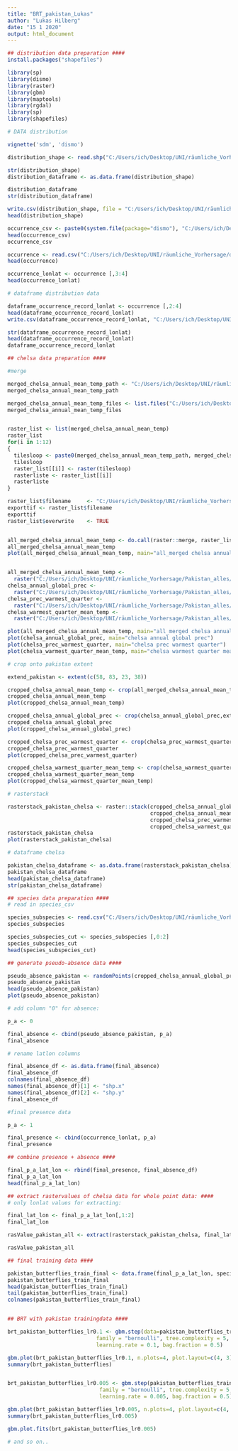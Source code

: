 ---
title: "BRT_pakistan_Lukas"
author: "Lukas Hilberg"
date: "15 1 2020"
output: html_document
---

```{r}
## distribution data preparation ####
install.packages("shapefiles")

library(sp)
library(dismo)
library(raster)
library(gbm)
library(maptools)
library(rgdal)
library(sp)
library(shapefiles)

# DATA distribution

vignette('sdm', 'dismo')

distribution_shape <- read.shp("C:/Users/ich/Desktop/UNI/räumliche_Vorhersage/distribution_Pakistan_all_test.shp")

str(distribution_shape)
distribution_dataframe <- as.data.frame(distribution_shape)

distribution_dataframe
str(distribution_dataframe)

write.csv(distribution_shape, file = "C:/Users/ich/Desktop/UNI/räumliche_Vorhersage/distribution_shape_csv.csv")
head(distribution_shape)

occurrence_csv <- paste0(system.file(package="dismo"), "C:/Users/ich/Desktop/UNI/räumliche_Vorhersage/distribution_shape_csv.csv")
head(occurrence_csv)
occurrence_csv

occurrence <- read.csv("C:/Users/ich/Desktop/UNI/räumliche_Vorhersage/distribution_shape_csv.csv")
head(occurrence)

occurrence_lonlat <- occurrence [,3:4]
head(occurrence_lonlat)

# dataframe distribution data

dataframe_occurrence_record_lonlat <- occurrence [,2:4]
head(dataframe_occurrence_record_lonlat)
write.csv(dataframe_occurrence_record_lonlat, "C:/Users/ich/Desktop/UNI/räumliche_Vorhersage/dataframe_occurrence_record_lonlat.csv")

str(dataframe_occurrence_record_lonlat)
head(dataframe_occurrence_record_lonlat)
dataframe_occurrence_record_lonlat

## chelsa data preparation ####

#merge

merged_chelsa_annual_mean_temp_path <- "C:/Users/ich/Desktop/UNI/räumliche_Vorhersage/Pakistan_alles/chelsa/annual_mean_temperature/"
merged_chelsa_annual_mean_temp_path

merged_chelsa_annual_mean_temp_files <- list.files("C:/Users/ich/Desktop/UNI/räumliche_Vorhersage/Pakistan_alles/chelsa/annual_mean_temperature/")
merged_chelsa_annual_mean_temp_files


raster_list <- list(merged_chelsa_annual_mean_temp) 
raster_list
for(i in 1:12)
{
  tilesloop <- paste0(merged_chelsa_annual_mean_temp_path, merged_chelsa_annual_mean_temp_files[i])
  tilesloop       
  raster_list[[i]] <- raster(tilesloop)
  rasterliste <- raster_list[[i]]
  rasterliste
}

raster_list$filename     <- "C:/Users/ich/Desktop/UNI/räumliche_Vorhersage/Pakistan_alles/chelsa/annual_mean_temperature/merged/merged_chelsa_annual_mean_temp.tif"
exporttif <- raster_list$filename 
exporttif
raster_list$overwrite    <- TRUE


all_merged_chelsa_annual_mean_temp <- do.call(raster::merge, raster_list, quote=TRUE)
all_merged_chelsa_annual_mean_temp
plot(all_merged_chelsa_annual_mean_temp, main="all_merged chelsa annual mean temperature")


all_merged_chelsa_annual_mean_temp <-
  raster("C:/Users/ich/Desktop/UNI/räumliche_Vorhersage/Pakistan_alles/chelsa/annual_mean_temperature/merged/merged_chelsa_annual_mean_temp.tif")
chelsa_annual_global_prec <- 
  raster("C:/Users/ich/Desktop/UNI/räumliche_Vorhersage/Pakistan_alles/chelsa/annual_global_prec/CHELSA_bio10_12.tif")
chelsa_prec_warmest_quarter <- 
  raster("C:/Users/ich/Desktop/UNI/räumliche_Vorhersage/Pakistan_alles/chelsa/prec_warmest_quarter/CHELSA_bio10_18.tif")
chelsa_warmest_quarter_mean_temp <- 
  raster("C:/Users/ich/Desktop/UNI/räumliche_Vorhersage/Pakistan_alles/chelsa/warmest_quarter_mean_t_global/CHELSA_bio10_10.tif")

plot(all_merged_chelsa_annual_mean_temp, main="all_merged chelsa annual mean temperature")
plot(chelsa_annual_global_prec, main="chelsa annual global prec")
plot(chelsa_prec_warmest_quarter, main="chelsa prec warmest quarter")
plot(chelsa_warmest_quarter_mean_temp, main="chelsa warmest quarter mean temperature")

# crop onto pakistan extent

extend_pakistan <- extent(c(58, 83, 23, 38))

cropped_chelsa_annual_mean_temp <- crop(all_merged_chelsa_annual_mean_temp, extend_pakistan)
cropped_chelsa_annual_mean_temp
plot(cropped_chelsa_annual_mean_temp)

cropped_chelsa_annual_global_prec <- crop(chelsa_annual_global_prec,extend_pakistan)
cropped_chelsa_annual_global_prec
plot(cropped_chelsa_annual_global_prec)

cropped_chelsa_prec_warmest_quarter <- crop(chelsa_prec_warmest_quarter, extend_pakistan)
cropped_chelsa_prec_warmest_quarter
plot(cropped_chelsa_prec_warmest_quarter)

cropped_chelsa_warmest_quarter_mean_temp <- crop(chelsa_warmest_quarter_mean_temp, extend_pakistan,)
cropped_chelsa_warmest_quarter_mean_temp
plot(cropped_chelsa_warmest_quarter_mean_temp)

# rasterstack

rasterstack_pakistan_chelsa <- raster::stack(cropped_chelsa_annual_global_prec, 
                                             cropped_chelsa_annual_mean_temp, 
                                             cropped_chelsa_prec_warmest_quarter, 
                                             cropped_chelsa_warmest_quarter_mean_temp)
rasterstack_pakistan_chelsa
plot(rasterstack_pakistan_chelsa)

# dataframe chelsa

pakistan_chelsa_dataframe <- as.data.frame(rasterstack_pakistan_chelsa)
pakistan_chelsa_dataframe
head(pakistan_chelsa_dataframe)
str(pakistan_chelsa_dataframe)

## species data preparation ####
# read in species_csv

species_subspecies <- read.csv("C:/Users/ich/Desktop/UNI/räumliche_Vorhersage/Pakistan_alles/distribution_Pakistan_all_species.csv")
species_subspecies

species_subspecies_cut <- species_subspecies [,0:2]
species_subspecies_cut
head(species_subspecies_cut)

## generate pseudo-absence data ####

pseudo_absence_pakistan <- randomPoints(cropped_chelsa_annual_global_prec, 5870)
pseudo_absence_pakistan
head(pseudo_absence_pakistan)
plot(pseudo_absence_pakistan)

# add column "0" for absence:

p_a <- 0

final_absence <- cbind(pseudo_absence_pakistan, p_a)
final_absence

# rename latlon columns

final_absence_df <- as.data.frame(final_absence)
final_absence_df
colnames(final_absence_df)
names(final_absence_df)[1] <- "shp.x"
names(final_absence_df)[2] <- "shp.y"
final_absence_df

#final presence data

p_a <- 1

final_presence <- cbind(occurrence_lonlat, p_a)
final_presence

## combine presence + absence ####

final_p_a_lat_lon <- rbind(final_presence, final_absence_df)
final_p_a_lat_lon
head(final_p_a_lat_lon)

## extract rastervalues of chelsa data for whole point data: ####
# only lonlat values for extracting:

final_lat_lon <- final_p_a_lat_lon[,1:2]
final_lat_lon

rasValue_pakistan_all <- extract(rasterstack_pakistan_chelsa, final_lat_lon)

rasValue_pakistan_all

## final training data ####

pakistan_butterflies_train_final <- data.frame(final_p_a_lat_lon, species_subspecies_cut, rasValue_pakistan_all)
pakistan_butterflies_train_final
head(pakistan_butterflies_train_final)
tail(pakistan_butterflies_train_final)
colnames(pakistan_butterflies_train_final)


## BRT with pakistan trainingdata ####

brt_pakistan_butterflies_lr0.1 <- gbm.step(data=pakistan_butterflies_train_final, gbm.x = 6:9, gbm.y = 3,
                            family = "bernoulli", tree.complexity = 5,
                            learning.rate = 0.1, bag.fraction = 0.5)

gbm.plot(brt_pakistan_butterflies_lr0.1, n.plots=4, plot.layout=c(4, 3), write.title = FALSE)
summary(brt_pakistan_butterflies)


brt_pakistan_butterflies_lr0.005 <- gbm.step(pakistan_butterflies_train_final, gbm.x = 4:7, gbm.y = 3,
                             family = "bernoulli", tree.complexity = 5,
                             learning.rate = 0.005, bag.fraction = 0.5)

gbm.plot(brt_pakistan_butterflies_lr0.005, n.plots=4, plot.layout=c(4, 3), write.title = FALSE)
summary(brt_pakistan_butterflies_lr0.005)

gbm.plot.fits(brt_pakistan_butterflies_lr0.005) 

# and so on..

```
